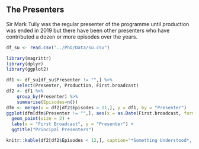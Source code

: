 ## The Presenters

Sir Mark Tully was the regular presenter of the programme until production was ended in 2019 but there have been other presenters who have contributed a dozen or more episodes over the years.

```r
df_su <- read.csv("../PhD/Data/su.csv")
```

```r
library(magrittr)
library(dplyr)
library(ggplot2)

df1 <- df_su[df_su$Presenter != "",] %>%
    select(Presenter, Production, First.broadcast)
df2 <- df1 %>% 
    group_by(Presenter) %>%
    summarise(Episodes=n())
dfm <- merge(x = df2[df2$Episodes > 11,], y = df1, by = "Presenter")
ggplot(dfm[dfm$Presenter != "",], aes(x = as.Date(First.broadcast, format = "%d/%m/%Y"), y = Presenter, colour = Production))  + 
  geom_point(size = 2) +
  labs(x = "First Broadcast", y = "Presenter") +
  ggtitle("Principal Presenters")

knitr::kable(df2[df2$Episodes < 12,], caption="*Something Understood*, other presenters")
```

